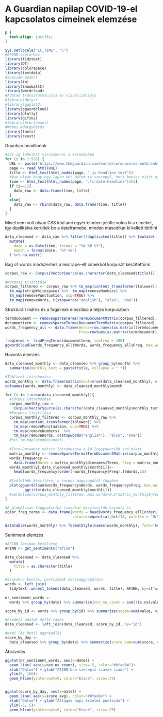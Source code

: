 # A Guardian napilap COVID-19-el kapcsolatos címeinek elemzése {#Chapter-3}

```css
p {
  text-align: justify;
}
```


```r
Sys.setlocale("LC_TIME", "C")
#AFINN szótárhoz
library(tidytext)
library(DT)
library(colorspace)
library(textdata)
#Szózsák-modell
library(tm)
library(SnowballC)
library(wordcloud)
#Adatok transzformációja és vizualizációja
#library(dplyr)
#library(ggplot2)
library(ggwordcloud)
library(plotly)
library(gifski)
#library(hrbrthemes)
#Webes adatgyűjtés
library(tools)
library(rvest)
```

Guardian headlineok

```r
#521-ig lehetett visszamenni a keresésben
for (i in 1:528) {
  URL <- paste("https://www.theguardian.com/world/coronavirus-outbreak+uk/uk?page=", i, sep = "")
  page <- read_html(URL)
  title <- html_text(html_nodes(page, ".js-headline-text"))
  #Van olyan hogy egy lapon két dátum is szerepel, heti bontás miatt ez nem probléma
  time <- html_text(html_nodes(page, ".fc-date-headline"))[1]
  if (i==1){
    data_raw <- data.frame(time, title) 
  }
  else{
    data_raw <- rbind(data_raw, data.frame(time, title))  
  }
}
```


Mivel nem volt olyan CSS kód ami egyértelműen jelölte volna ki a címeket, így duplikálva kerültek be a
dataframebe, minden másodikat ki kellett törölni
```r
data_cleansed <- data_raw %>% filter(!duplicated(title)) %>% {mutate(., id = seq(nrow(.)))} %>% 
  mutate(
    date = as.Date(time, format = "%d %B %Y"),
    month = format(date, "%Y-%m")
  ) %>% na.omit()
```

Bag of words módszerhez a lescrape-elt címekből korpuszt készítettünk
```r
corpus_raw <- Corpus(VectorSource(as.character(data_cleansed$title)))

#Korpusz tisztítása
corpus_filtered <- corpus_raw %>% tm_map(content_transformer(tolower)) %>% 
  tm_map(stripWhitespace) %>%  tm_map(removeNumbers) %>%
  tm_map(removePunctuation, ucp=TRUE) %>%
  tm_map(removeWords, c(stopwords("english"), "also", "one"))
```

Strukturált mátrix és a fogalmak eloszlása a teljes korpuszban
```r
termdocument <- removeSparseTerms(TermDocumentMatrix(corpus_filtered), 0.999)
documentterm <- removeSparseTerms(DocumentTermMatrix(corpus_filtered), 0.999)
words_frequency_all <- data.frame(Words=row.names(as.matrix(termdocument)),
                                  Freq=rowSums(as.matrix(termdocument), na.rm = TRUE))

freqterms <- findFreqTerms(documentterm, lowfreq = 100)
ggwordcloud(words_frequency_all$Words, words_frequency_all$Freq, max.words = 100)
```

Havonta elemzés
```r
data_cleansed_monthly <- data_cleansed %>% group_by(month) %>%
  summarise(monthly_text = paste(title, collapse = " "))

#Táblázat létrehozása
words_monthly <- data.frame(matrix(ncol=nrow(data_cleansed_monthly), nrow=15))
colnames(words_monthly) <- data_cleansed_monthly$month

for (i in 1:nrow(data_cleansed_monthly)){
  #Corpus létrehozása
  corpus_monthly_raw <- 
    Corpus(VectorSource(as.character(data_cleansed_monthly$monthly_text[i])))
  #Korpusz tisztítása
  corpus_monthly_filtered <- corpus_monthly_raw %>% 
    tm_map(content_transformer(tolower)) %>% 
    tm_map(removePunctuation, ucp=TRUE) %>% 
    tm_map(removeNumbers)  %>% 
    tm_map(removeWords, c(stopwords("english"), "also", "one"))
  #%>% tm_map(stemDocument)
  
  #Term-Document mátrix létrehozása a 10 leggyakoribb szó miatt
  matrix_monthly <- removeSparseTerms(TermDocumentMatrix(corpus_monthly_filtered), 0.999)
  words_frequency <- 
    data.frame(Words = matrix_monthly$dimnames$Terms, Freq = matrix_monthly$v)
  words_monthly[,data_cleansed_monthly$month[i]]<- 
    head(words_frequency[order(-words_frequency$Freq),]$Words,15)
  
  #Szófelhők készítése, a corpus nagyságától függően
  plot(ggwordcloud(words_frequency$Words, words_frequency$Freq, max.words = 100)+
         ggtitle(data_cleansed_monthly$month[i]))
  #wordcloud(corpus_monthly_filtered, max.words=0.1*matrix_monthly$nrow)
}

#A globálisan leggyakoribb szavakat kiszíneztük havonta is
color_freq_terms <- data.frame(words = head(words_frequency_all[order(-words_frequency_all$Freq),]$Words,15), 
                               colors=sequential_hcl(15, palette = "OrYel"))

datatable(words_monthly) %>% formatStyle(names(words_monthly), font="bold", background = styleEqual(as.vector(color_freq_terms$words), as.vector(color_freq_terms$colors)))
```


Sentiment elemzés
```r


#AFINN lexikon betöltése
AFINN <- get_sentiments("afinn")

data_cleansed <- data_cleansed %>% 
  mutate(
    title = as.character(title)
  )

#Szavakra bontás, pontszámok összeaggregálása
words <- left_join(
  tidytext::unnest_tokens(data_cleansed, words, title), AFINN, by=c("words"="word"))
  
nr_sentiment_words <- 
  words %>% group_by(date) %>% summarise(non_na_count = sum(!is.na(value)))

score_by_id <- words %>% group_by(id) %>% summarize(score=sum(value, na.rm=TRUE))

#Eredeti adatok mellé rakás
data_cleansed <- left_join(data_cleansed, score_by_id, by="id")

#Napi (és heti) aggregálás
score_by_day <- 
  data_cleansed %>% group_by(date) %>% summarize(score_sum=sum(score, na.rm=TRUE), score_avg=mean(score, na.rm=TRUE))

```
Ábrázolás
```r
ggplot(nr_sentiment_words, aes(x=date)) +
  geom_line( aes(y=non_na_count), size=.5, color="#0fad04")+
  xlab("Dátum") + ylab("AFINN-ban szereplő szavak száma") +
  ylim(0, 100)+
  geom_hline(yintercept=0, color="black", size=.75)


ggplot(score_by_day, aes(x=date)) +
  geom_line( aes(y=score_avg), color="#0fad04") + 
  xlab("Dátum") + ylab("Átlagos napi érzelmi pontszám") +
  ylim(-5, 5)+
  geom_hline(yintercept=0, color="black", size=.75)
```

